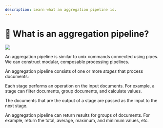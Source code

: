 ```yaml
---
description: Learn what an aggregation pipeline is. 
---
```


# 📘 What is an aggregation pipeline?

![](/img/20-what-is-aggregation/aggregation-pipeline.png)

An aggregation pipeline is similar to unix commands connected using pipes. We can construct modular, composable processing pipelines.

An aggregation pipeline consists of one or more _stages_ that process documents:

Each stage performs an operation on the input documents. For example, a stage can filter documents, group documents, and calculate values.

The documents that are the output of a stage are passed as the input to the next stage.

An aggregation pipeline can return results for groups of documents. For example, return the total, average, maximum, and minimum values, etc.
